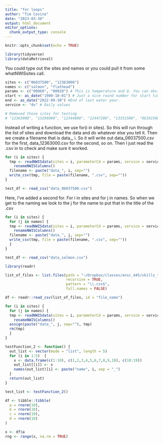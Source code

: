 ```yaml
---
title: "for loops"
author: "Tim Covino"
date: "2023-03-30"
output: html_document
editor_options: 
  chunk_output_type: console
---
```


```r
knitr::opts_chunk$set(echo = TRUE)
```

```r
library(tidyverse)
library(dataRetrieval)

```

You could type out the sites and names or you could pull it from some whatNWISsites call. 
```r
sites <- c("06037500", "12363000")
names <- c("salmon", "flathead")
params <- c("00060", "00010") # This is temperature and Q. You can obviously change and then also change the readNWISdata to something else and the parameters, etc. 
start <- as_date("1900-10-01") # Just a nice round number for start time. 
end <- as_date("2022-09-30") #End of last water year. 
service <- "dv" # Daily values

# Removed those sites for testing
# "12363000", "13296000", "12344000", "12447200", "13331500", "06191500"

```

Instead of writing a function, we use for(i in sites). So this will run through the list of sites and download the data and do whatever else you tell it. Then we create a filename that is data_, i. So it will write out data_06037500.csv for the first, data_12363000.csv for the second, so on. Then I just read the .csv in to check and make sure it worked.

```r
for (i in sites) {
  tmp <- readNWISdata(sites = i, parameterCd = params, service = service, startDate = start, endDate = end) %>% 
    renameNWISColumns()
  filename <- paste("data_", i, sep="")
  write_csv(tmp, file = paste(filename, ".csv", sep=""))
}

test_df <- read_csv("data_06037500.csv")
```


Here, I've added a second for. For i in sites and for j in names. So when we get to the naming we look to the j for the name to put that in the title of the .csv
```r
for (i in sites) {
  for (j in names) {
  tmp <- readNWISdata(sites = i, parameterCd = params, service = service, startDate = start, endDate = end) %>% 
    renameNWISColumns()
  filename <- paste("data_", j, sep="")
  write_csv(tmp, file = paste(filename, ".csv", sep=""))
  }
}

test_df <- read_csv("data_salmon.csv")

library(readr)

list_of_files <- list.files(path = "~/Dropbox/classes/ensc_445/skills_tutorial",
                            recursive = TRUE,
                            pattern = "\\.csv$",
                            full.names = FALSE)

df <- readr::read_csv(list_of_files, id = "file_name")
```


```r
for (i in sites) {
  for (j in names) {
  tmp <- readNWISdata(sites = i, parameterCd = params, service = service, startDate = start, endDate = end) %>% 
    renameNWISColumns()
  assign(paste("data_", j, sep=""), tmp)
  rm(tmp) 
  }
}
```

```r
testFunction_2 <- function() {      
  out_list <- vector(mode = "list", length = 5)       
  for (i in 1:5)  {        
    x <- data.frame(c(1:10), c(1,2,3,4,5,6,7,8,9,10), c(10:19))        
    out_list[[i]] <- x 
    names(out_list)[i] <- paste("name", i, sep = "_")       
  }
  return(out_list)
}

test_list <- testFunction_2()
```

```r
df <- tibble::tibble(
  a = rnorm(10),
  b = rnorm(10),
  c = rnorm(10),
  d = rnorm(10)
)

x <- df$a
rng <- range(x, na.rm = TRUE)



```



